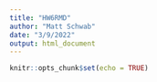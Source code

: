```yaml
---
title: "HW6RMD"
author: "Matt Schwab"
date: "3/9/2022"
output: html_document
---
```


```r
knitr::opts_chunk$set(echo = TRUE)
```


